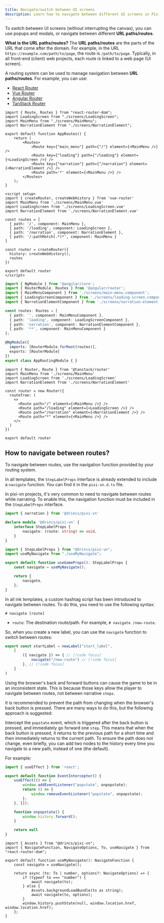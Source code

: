 ```yaml
---
title: Navigate/switch between UI screens
description: Learn how to navigate between different UI screens in Pixi'VN using routing systems.
---
```



To switch between UI screens (without interrupting the canvas), you can use popups and modals, or navigate between different **URL paths/routes**.

**What is the URL paths/routes?** The **URL paths/routes** are the parts of the URL that come after the domain. For example, in the URL `https://example.com/path/to/page`, the route is `/path/to/page`. Typically, in all front-end (client) web projects, each route is linked to a web page (UI screen).

A routing system can be used to manage navigation between **URL paths/routes**. For example, you can use:

- [React Router](https://reactrouter.com/)
- [Vue Router](https://router.vuejs.org/)
- [Angular Router](https://angular.io/guide/router)
- [TanStack Router](https://tanstack.com/router/latest)

```tsx tab="React Router"
import { Route, Routes } from "react-router-dom";
import LoadingScreen from "./screens/LoadingScreen";
import MainMenu from "./screens/MainMenu";
import NarrationElement from "./screens/NarrationElement";

export default function AppRoutes() {
    return (
        <Routes>
            <Route key={"main_menu"} path={"/"} element={<MainMenu />} />
            <Route key={"loading"} path={"/loading"} element={<LoadingScreen />} />
            <Route key={"narration"} path={"/narration"} element={<NarrationElement />} />
            <Route path='*' element={<MainMenu />} />
        </Routes>
    );
}
```

```vue tab="Vue Router"
<script setup>
import { createRouter, createWebHistory } from 'vue-router'
import MainMenu from './screens/MainMenu.vue'
import LoadingScreen from './screens/LoadingScreen.vue'
import NarrationElement from './screens/NarrationElement.vue'

const routes = [
  { path: '/', component: MainMenu },
  { path: '/loading', component: LoadingScreen },
  { path: '/narration', component: NarrationElement },
  { path: '/:pathMatch(.*)*', component: MainMenu }
]

const router = createRouter({
  history: createWebHistory(),
  routes
})

export default router
</script>
```

```typescript tab="Angular Router"
import { NgModule } from '@angular/core';
import { RouterModule, Routes } from '@angular/router';
import { MainMenuComponent } from './screens/main-menu.component';
import { LoadingScreenComponent } from './screens/loading-screen.component';
import { NarrationElementComponent } from './screens/narration-element.component';

const routes: Routes = [
  { path: '', component: MainMenuComponent },
  { path: 'loading', component: LoadingScreenComponent },
  { path: 'narration', component: NarrationElementComponent },
  { path: '**', component: MainMenuComponent }
];

@NgModule({
  imports: [RouterModule.forRoot(routes)],
  exports: [RouterModule]
})
export class AppRoutingModule { }
```

```tsx tab="TanStack Router"
import { Router, Route } from '@tanstack/router'
import MainMenu from './screens/MainMenu'
import LoadingScreen from './screens/LoadingScreen'
import NarrationElement from './screens/NarrationElement'

const router = new Router({
  routeTree: (
    <>
      <Route path="/" element={<MainMenu />} />
      <Route path="/loading" element={<LoadingScreen />} />
      <Route path="/narration" element={<NarrationElement />} />
      <Route path="*" element={<MainMenu />} />
    </>
  )
})

export default router
```

## How to navigate between routes?

To navigate between routes, use the navigation function provided by your routing system.

<Callout title="Templates" type="info">

In all templates, the `StepLabelProps` interface is already extended to include a `navigate` function. You can find it in the `pixi-vn.d.ts` file.

</Callout>

In pixi-vn projects, it's very common to need to navigate between routes while narrating. To enable this, the navigation function must be included in the <DynamicLink href="/start/labels#steplabelprops">`StepLabelProps` interface</DynamicLink>.

```ts tab="pixi-vn.d.ts"
import { narration } from '@drincs/pixi-vn'

declare module '@drincs/pixi-vn' {
    interface StepLabelProps {
        navigate: (route: string) => void,
    }
}
```

```ts tab="hooks/useGameProps.ts"
import { StepLabelProps } from "@drincs/pixi-vn";
import useMyNavigate from "./useMyNavigate";

export default function useGameProps(): StepLabelProps {
    const navigate = useMyNavigate();

    return {
        navigate,
    };
}
```

<Callout title="ink" type="info">

In all ink templates, a <DynamicLink href="/ink/hashtag">custom hashtag script</DynamicLink> has been introduced to navigate between routes. To do this, you need to use the following syntax:

```ink
# navigate [route]
```

- `route`: The destination route/path. For example, `# navigate /new-route`.

</Callout>

So, when you create a new label, you can use the `navigate` function to switch between routes:

```ts tab="labels/startLabel.ts"
export const startLabel = newLabel("start_label",
    [
        ({ navigate }) => { // [!code focus]
            navigate("/new-route") // [!code focus]
        }, // [!code focus]
    ]
)
```

<Accordions>

<Accordion title="Block the browser's back and forward buttons" id="block-back-forward">

Using the browser's back and forward buttons can cause the game to be in an inconsistent state. This is because those keys allow the player to navigate between routes, not between narrative `steps`.

It is recommended to prevent the path from changing when the browser's back button is pressed. There are many ways to do this, but the following approach is suggested:

Intercept the `popstate` event, which is triggered after the back button is pressed, and immediately go forward one `step`. This means that when the back button is pressed, it returns to the previous path for a short time and then immediately returns to the current path. To ensure the path does not change, even briefly, you can add two nodes to the history every time you navigate to a new path, instead of one (the default).

For example:

```ts title="EventInterceptor.ts"
import { useEffect } from 'react';

export default function EventInterceptor() {
    useEffect(() => {
        window.addEventListener("popstate", onpopstate);
        return () => {
            window.removeEventListener("popstate", onpopstate);
        };
    }, []);

    function onpopstate() {
        window.history.forward();
    }

    return null
}
```

```tsx title="React example"
import { Assets } from "@drincs/pixi-vn";
import { NavigateFunction, NavigateOptions, To, useNavigate } from "react-router-dom";

export default function useMyNavigate(): NavigateFunction {
    const navigate = useNavigate();

    return async (to: To | number, options?: NavigateOptions) => {
        if (typeof to === "number") {
            await navigate(to);
        } else {
            Assets.backgroundLoadBundle(to as string);
            await navigate(to, options);
        }
        window.history.pushState(null, window.location.href, window.location.href);
    };
}
```

</Accordion>

</Accordions>
